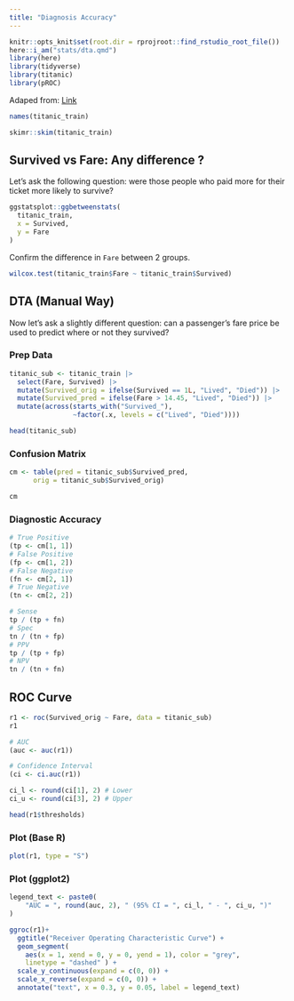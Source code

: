 ```yaml
---
title: "Diagnosis Accuracy"
---
```


```r
knitr::opts_knit$set(root.dir = rprojroot::find_rstudio_root_file())
here::i_am("stats/dta.qmd")
library(here)
library(tidyverse)
library(titanic)
library(pROC)
```


Adaped from: [Link](https://rowannicholls.github.io/R/statistics/tutorial.html#data-manipulation)

```r
names(titanic_train)
```


```r
skimr::skim(titanic_train)
```


## Survived vs Fare: Any difference ?

Let’s ask the following question: were those people who paid more for their ticket more likely to survive? 

```r
ggstatsplot::ggbetweenstats(
  titanic_train,
  x = Survived,
  y = Fare
)
```


Confirm the difference in `Fare` between 2 groups.

```r
wilcox.test(titanic_train$Fare ~ titanic_train$Survived)
```

## DTA (Manual Way)

Now let’s ask a slightly different question: can a passenger’s fare price be used to predict where or not they survived?

### Prep Data

```r
titanic_sub <- titanic_train |> 
  select(Fare, Survived) |> 
  mutate(Survived_orig = ifelse(Survived == 1L, "Lived", "Died")) |> 
  mutate(Survived_pred = ifelse(Fare > 14.45, "Lived", "Died")) |> 
  mutate(across(starts_with("Survived_"), 
                ~factor(.x, levels = c("Lived", "Died"))))

head(titanic_sub)
```

### Confusion Matrix

```r
cm <- table(pred = titanic_sub$Survived_pred, 
      orig = titanic_sub$Survived_orig)

cm
```

### Diagnostic Accuracy

```r
# True Positive
(tp <- cm[1, 1])
# False Positive
(fp <- cm[1, 2])
# False Negative
(fn <- cm[2, 1])
# True Negative
(tn <- cm[2, 2])
```


```r
# Sense
tp / (tp + fn)
# Spec
tn / (tn + fp)
# PPV
tp / (tp + fp)
# NPV
tn / (tn + fn)
```

## ROC Curve


```r
r1 <- roc(Survived_orig ~ Fare, data = titanic_sub)
r1
```

```r
# AUC
(auc <- auc(r1))

# Confidence Interval
(ci <- ci.auc(r1))

ci_l <- round(ci[1], 2) # Lower
ci_u <- round(ci[3], 2) # Upper
```


```r
head(r1$thresholds)
```

### Plot (Base R)


```r
plot(r1, type = "S")
```


### Plot (ggplot2)


```r
legend_text <- paste0(
    "AUC = ", round(auc, 2), " (95% CI = ", ci_l, " - ", ci_u, ")"
)
```


```r
ggroc(r1)+ 
  ggtitle("Receiver Operating Characteristic Curve") +
  geom_segment(
    aes(x = 1, xend = 0, y = 0, yend = 1), color = "grey", 
    linetype = "dashed" ) +
  scale_y_continuous(expand = c(0, 0)) + 
  scale_x_reverse(expand = c(0, 0)) + 
  annotate("text", x = 0.3, y = 0.05, label = legend_text)
```

